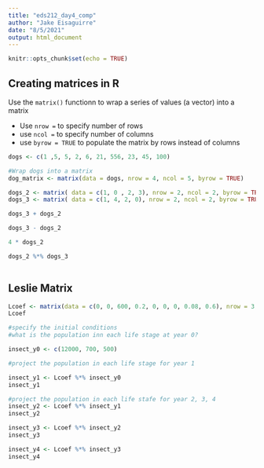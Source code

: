 ```yaml
---
title: "eds212_day4_comp"
author: "Jake Eisaguirre"
date: "8/5/2021"
output: html_document
---
```


```r
knitr::opts_chunk$set(echo = TRUE)
```

## Creating matrices in R

Use the `matrix()` functionn to wrap a series of values (a vector) into a matrix

- Use `nrow = ` to specify number of rows
- use `ncol = ` to specify number of columns
- use `byrow = TRUE ` to populate the matrix by rows instead of columns 

```r

dogs <- c(1 ,5, 5, 2, 6, 21, 556, 23, 45, 100)

#Wrap dogs into a matrix
dog_matrix <- matrix(data = dogs, nrow = 4, ncol = 5, byrow = TRUE)

```

```r

dogs_2 <- matrix( data = c(1, 0 , 2, 3), nrow = 2, ncol = 2, byrow = TRUE)
dogs_3 <- matrix( data = c(1, 4, 2, 0), nrow = 2, ncol = 2, byrow = TRUE)

dogs_3 + dogs_2

dogs_3 - dogs_2

4 * dogs_2

dogs_2 %*% dogs_3
                  

```

## Leslie Matrix
```r

Lcoef <- matrix(data = c(0, 0, 600, 0.2, 0, 0, 0, 0.08, 0.6), nrow = 3, ncol = 3, byrow = TRUE)
Lcoef

#specify the initial conditions
#what is the population inn each life stage at year 0?

insect_y0 <- c(12000, 700, 500)

#project the population in each life stage for year 1

insect_y1 <- Lcoef %*% insect_y0
insect_y1

#project the population in each life stafe for year 2, 3, 4
insect_y2 <- Lcoef %*% insect_y1
insect_y2

insect_y3 <- Lcoef %*% insect_y2
insect_y3

insect_y4 <- Lcoef %*% insect_y3
insect_y4

```

